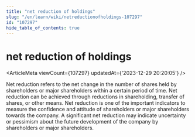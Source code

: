 ```yaml
---
title: "net reduction of holdings"
slug: "/en/learn/wiki/netreductionofholdings-107297"
id: "107297"
hide_table_of_contents: true
---
```



<Breadcrumbs current="net reduction of holdings" />

# net reduction of holdings

<ArticleMeta viewCount={107297} updatedAt={'2023-12-29 20:20:05'} />
<div className='border-solid border-b border-t-0 my-4 border-[var(--ifm-color-gray-300)]' />

Net reduction refers to the net change in the number of shares held by shareholders or major shareholders within a certain period of time. Net reduction can be achieved through reductions in shareholding, transfer of shares, or other means. Net reduction is one of the important indicators to measure the confidence and attitude of shareholders or major shareholders towards the company. A significant net reduction may indicate uncertainty or pessimism about the future development of the company by shareholders or major shareholders.
